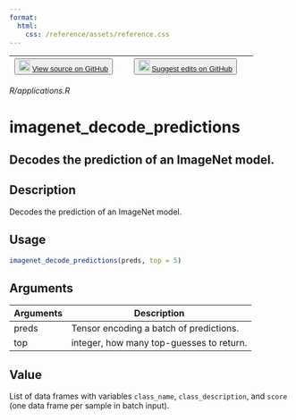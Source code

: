 ```yaml
---
format:
  html:
    css: /reference/assets/reference.css
---
```


| <button class="button"> ![](/reference/assets/GitHub-Mark-32px.png){width="20"} [View source on GitHub](https://github.com/rstudio/keras//blob/main/R/applications.R) </button> | <button class="button"> ![](/reference/assets/GitHub-Mark-32px.png){width="20"} [Suggest edits on GitHub](https://github.com/rstudio/keras//edit/main/R/applications.R) </button> |
|:------------------------------:|:--------------------------------------:|

*R/applications.R*

# imagenet_decode_predictions

## Decodes the prediction of an ImageNet model.

## Description
Decodes the prediction of an ImageNet model. 


## Usage
```r
imagenet_decode_predictions(preds, top = 5) 
```

## Arguments
|Arguments|Description|
|---|---|
| preds | Tensor encoding a batch of predictions. |
| top | integer, how many top-guesses to return. |



## Value
List of data frames with variables `class_name`, `class_description`, and `score` (one data frame per sample in batch input). 




